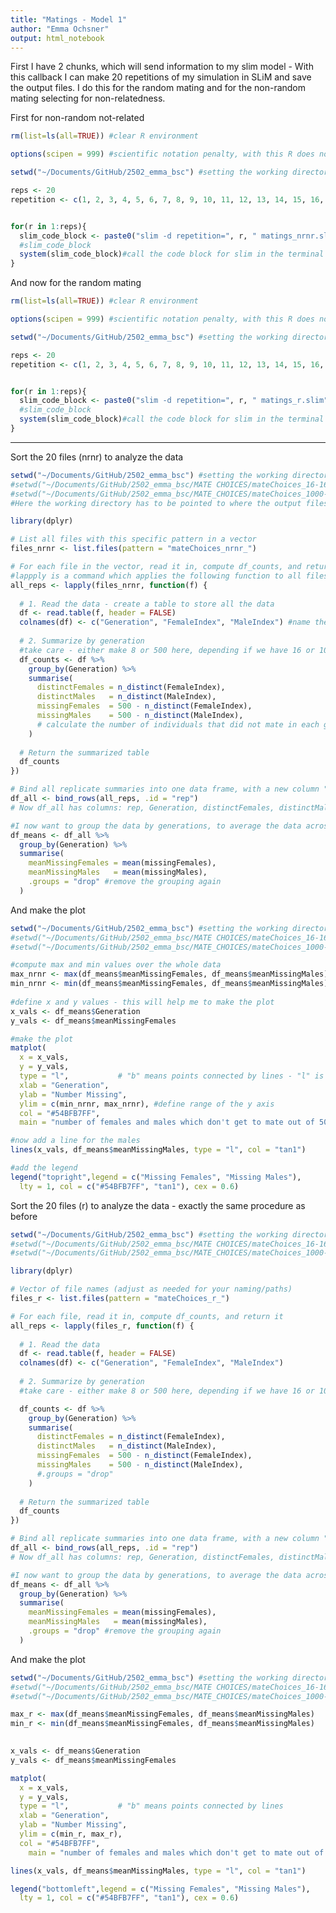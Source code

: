 ```yaml
---
title: "Matings - Model 1"
author: "Emma Ochsner"
output: html_notebook
---
```


First I have 2 chunks, which will send information to my slim model - With this callback I can make 20 repetitions of my simulation in SLiM and save the output files.
I do this for the random mating and for the non-random mating selecting for non-relatedness. 

First for non-random not-related

```r

rm(list=ls(all=TRUE)) #clear R environment

options(scipen = 999) #scientific notation penalty, with this R does not use scientific notation for numbers

setwd("~/Documents/GitHub/2502_emma_bsc") #setting the working directory

reps <- 20
repetition <- c(1, 2, 3, 4, 5, 6, 7, 8, 9, 10, 11, 12, 13, 14, 15, 16, 17, 18, 19, 20)


for(r in 1:reps){
  slim_code_block <- paste0("slim -d repetition=", r, " matings_nrnr.slim")
  #slim_code_block 
  system(slim_code_block)#call the code block for slim in the terminal via bash, system invokes the OS command specified by command.
}

```


And now for the random mating

```r

rm(list=ls(all=TRUE)) #clear R environment

options(scipen = 999) #scientific notation penalty, with this R does not use scientific notation for numbers

setwd("~/Documents/GitHub/2502_emma_bsc") #setting the working directory

reps <- 20
repetition <- c(1, 2, 3, 4, 5, 6, 7, 8, 9, 10, 11, 12, 13, 14, 15, 16, 17, 18, 19, 20)


for(r in 1:reps){
  slim_code_block <- paste0("slim -d repetition=", r, " matings_r.slim")
  #slim_code_block 
  system(slim_code_block)#call the code block for slim in the terminal via bash, system invokes the OS command specified by command.
}

```

-------

Sort the 20 files (nrnr) to analyze the data

```r

setwd("~/Documents/GitHub/2502_emma_bsc") #setting the working directory
#setwd("~/Documents/GitHub/2502_emma_bsc/MATE CHOICES/mateChoices_16-16ind_100gen_20reps")
#setwd("~/Documents/GitHub/2502_emma_bsc/MATE_CHOICES/mateChoices_1000-1000ind_100gen_20reps")
#Here the working directory has to be pointed to where the output files are saved. 

library(dplyr)

# List all files with this specific pattern in a vector
files_nrnr <- list.files(pattern = "mateChoices_nrnr_")

# For each file in the vector, read it in, compute df_counts, and return it
#lappply is a command which applies the following function to all files in the vector
all_reps <- lapply(files_nrnr, function(f) {
  
  # 1. Read the data - create a table to store all the data
  df <- read.table(f, header = FALSE)
  colnames(df) <- c("Generation", "FemaleIndex", "MaleIndex") #name the columns in the table
  
  # 2. Summarize by generation
  #take care - either make 8 or 500 here, depending if we have 16 or 1000 individuals   !!!!!!
  df_counts <- df %>%
    group_by(Generation) %>%
    summarise(
      distinctFemales = n_distinct(FemaleIndex),
      distinctMales   = n_distinct(MaleIndex),
      missingFemales  = 500 - n_distinct(FemaleIndex),
      missingMales    = 500 - n_distinct(MaleIndex),
      # calculate the number of individuals that did not mate in each generation --> compute number of distinct ids and then substract it from the total amount of females / males. 
    )
  
  # Return the summarized table
  df_counts
})

# Bind all replicate summaries into one data frame, with a new column "rep" indicating which replicate
df_all <- bind_rows(all_reps, .id = "rep") 
# Now df_all has columns: rep, Generation, distinctFemales, distinctMales, missingFemales, missingMales

#I now want to group the data by generations, to average the data across all replicates for each generation. 
df_means <- df_all %>%
  group_by(Generation) %>%
  summarise(
    meanMissingFemales = mean(missingFemales),
    meanMissingMales   = mean(missingMales),
    .groups = "drop" #remove the grouping again
  )


```


And make the plot
```r

setwd("~/Documents/GitHub/2502_emma_bsc") #setting the working directory
#setwd("~/Documents/GitHub/2502_emma_bsc/MATE CHOICES/mateChoices_16-16ind_100gen_20reps")
#setwd("~/Documents/GitHub/2502_emma_bsc/MATE_CHOICES/mateChoices_1000-1000ind_100gen_20reps")

#compute max and min values over the whole data
max_nrnr <- max(df_means$meanMissingFemales, df_means$meanMissingMales)
min_nrnr <- min(df_means$meanMissingFemales, df_means$meanMissingMales)
  
#define x and y values - this will help me to make the plot
x_vals <- df_means$Generation
y_vals <- df_means$meanMissingFemales

#make the plot
matplot(
  x = x_vals,
  y = y_vals,
  type = "l",           # "b" means points connected by lines - "l" is just a line
  xlab = "Generation",
  ylab = "Number Missing", 
  ylim = c(min_nrnr, max_nrnr), #define range of the y axis
  col = "#54BFB7FF", 
  main = "number of females and males which don't get to mate out of 500") #title of the plot

#now add a line for the males
lines(x_vals, df_means$meanMissingMales, type = "l", col = "tan1")

#add the legend
legend("topright",legend = c("Missing Females", "Missing Males"),
  lty = 1, col = c("#54BFB7FF", "tan1"), cex = 0.6)

```



Sort the 20 files (r) to analyze the data - exactly the same procedure as before

```r

setwd("~/Documents/GitHub/2502_emma_bsc") #setting the working directory
#setwd("~/Documents/GitHub/2502_emma_bsc/MATE CHOICES/mateChoices_16-16ind_100gen_20reps")
#setwd("~/Documents/GitHub/2502_emma_bsc/MATE_CHOICES/mateChoices_1000-1000ind_100gen_20reps")

library(dplyr)

# Vector of file names (adjust as needed for your naming/paths)
files_r <- list.files(pattern = "mateChoices_r_")

# For each file, read it in, compute df_counts, and return it
all_reps <- lapply(files_r, function(f) {
  
  # 1. Read the data
  df <- read.table(f, header = FALSE)
  colnames(df) <- c("Generation", "FemaleIndex", "MaleIndex")
  
  # 2. Summarize by generation
  #take care - either make 8 or 500 here, depending if we have 16 or 1000 individuals!!

  df_counts <- df %>%
    group_by(Generation) %>%
    summarise(
      distinctFemales = n_distinct(FemaleIndex),
      distinctMales   = n_distinct(MaleIndex),
      missingFemales  = 500 - n_distinct(FemaleIndex),
      missingMales    = 500 - n_distinct(MaleIndex),
      #.groups = "drop"
    )
  
  # Return the summarized table
  df_counts
})

# Bind all replicate summaries into one data frame, with a new column "rep" indicating which replicate
df_all <- bind_rows(all_reps, .id = "rep") 
# Now df_all has columns: rep, Generation, distinctFemales, distinctMales, missingFemales, missingMales

#I now want to group the data by generations, to average the data across all replicates for each generation. 
df_means <- df_all %>%
  group_by(Generation) %>%
  summarise(
    meanMissingFemales = mean(missingFemales),
    meanMissingMales   = mean(missingMales),
    .groups = "drop" #remove the grouping again
  )


```


And make the plot
```r

setwd("~/Documents/GitHub/2502_emma_bsc") #setting the working directory
#setwd("~/Documents/GitHub/2502_emma_bsc/MATE CHOICES/mateChoices_16-16ind_100gen_20reps")
#setwd("~/Documents/GitHub/2502_emma_bsc/MATE_CHOICES/mateChoices_1000-1000ind_100gen_20reps")

max_r <- max(df_means$meanMissingFemales, df_means$meanMissingMales)
min_r <- min(df_means$meanMissingFemales, df_means$meanMissingMales)

  
x_vals <- df_means$Generation
y_vals <- df_means$meanMissingFemales

matplot(
  x = x_vals,
  y = y_vals,
  type = "l",           # "b" means points connected by lines
  xlab = "Generation",
  ylab = "Number Missing", 
  ylim = c(min_r, max_r),
  col = "#54BFB7FF",
    main = "number of females and males which don't get to mate out of 500")

lines(x_vals, df_means$meanMissingMales, type = "l", col = "tan1")

legend("bottomleft",legend = c("Missing Females", "Missing Males"),
  lty = 1, col = c("#54BFB7FF", "tan1"), cex = 0.6)

```



